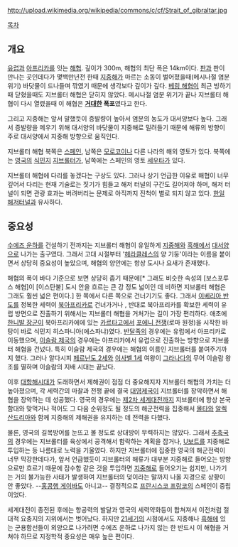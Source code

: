http://upload.wikimedia.org/wikipedia/commons/c/cf/Strait_of_gibraltar.jpg

[[목차]]
== 개요 ==
[[유럽]]과 [[아프리카]]를 잇는 [[해협]]. 깊이가 300m, 해협의 최단 폭은 14km이다. [[판]]과 판이 만나는 곳인데다가 몇백만년전 한때 [[지중해]]가 마르는 소동이 벌어졌을때(메시나절 염분 위기) 바닷물이 드나들며 깎였기 때문에 생각보다 깊이가 깊다. [[베링 해협]]이 최근 빙하기때 닫혔을때도 지브롤터 해협은 닫히지 않았다. 메시나절 염분 위기가 끝나 지브롤터 해협이 다시 열렸을때 이 해협은 '''[[크고 아름다운|거대한]] 폭포'''였다고 한다.

그리고 지중해는 앞서 말했듯이 증발량이 높아서 염분의 농도가 대서양보다 높다. 그래서 증발량을 메우기 위해 대서양의 바닷물이 지중해로 밀려들기 때문에 해류의 방향이 주로 대서양에서 지중해 방향으로 움직인다.

지브롤터 해협 북쪽은 [[스페인]], 남쪽은 [[모로코]]이나 다른 나라의 해외 영토가 있다. 북쪽에는 [[영국]]의 [[식민지]] [[지브롤터]]가, 남쪽에는 스페인의 영토 [[세우타]]가 있다.

지브롤터 해협에 다리를 놓겠다는 구상도 있다. 그러나 상기 언급한 이유로 해협이 너무 깊어서 다리는 현재 기술로는 짓기가 힘들고 해저 터널의 구간도 길어져야 하며, 해저 터널이 되면 관광 효과는 버려버리는 문제로 아직까지 진척이 별로 되지 않고 있다. [[한일 해저터널]]과 유사하다.

== 중요성 ==
[[수에즈 운하]]를 건설하기 전까지는 지브롤터 해협이 유일하게 [[지중해]]와 [[흑해]]에서 [[대서양]]으로 나가는 출구였다. 그래서 고대 시절부터 '[[헤라클레스]]의 양 기둥'이라는 이름을 붙이면서 상당히 중요성이 높았으며, 해협의 양안에는 항상 도시나 요새가 존재했다.

해협의 폭이 바다 기준으로 보면 상당히 좁기 때문에[* 그래도 비슷한 속성의 [보스포루스 해협]이 [이스탄불] 도시 안을 흐르는 큰 강 정도 넓이인 데 비하면 지브롤터 해협은 그래도 훨씬 넓은 편이다.] 한 쪽에서 다른 쪽으로 건너기기도 좋다. 그래서 [[이베리아 반도]]를 정복한 세력이 [[북아프리카]]로 건너가거나 , 반대로 북아프리카를 확보한 세력이 유럽 방면으로 진출하기 위해서는 지브롤터 해협을 거처가는 길이 가장 편리하다. 애초에 [[한니발 바르카|한니발 장군]]이 북아프리카에에 있는 [[카르타고]]에서 [[포에니 전쟁]](로마 원정)을 시작한 바탕이 바로 식민지 히스파니아(에스파냐)였다. [[반달족]]의 경우에는 유럽에서 아프리카로 이동했으며, [[이슬람 제국]]의 경우에는 아프리카에서 유럽으로 진출하는 방향으로 지브롤터 해협을 건넜다. 특히 이슬람 제국의 경우에는 해협의 이름인 지브롤터를 붙여주기까지 했다. 그러나 알다시피 [[페르난도 2세]]와 [[이사벨 1세]] 여왕이 [[그라나다]]의 무어 이슬람 왕조를 멸하며 이슬람의 지배 시대는 끝났다.

이후 [[대항해시대]]가 도래하면서 제해권이 점점 더 중요해지자 지브롤터 해협의 가치는 더 높아졌으며, 각 세력간의 마찰과 전쟁 끝에 결국 [[대영제국]]이 지브롤터를 장악하면서 해협을 장악하는 데 성공했다. 영국의 경우에는 [[제2차 세계대전]]까지 지브롤터에 항상 본국함대와 맞먹거나 적어도 그 다음 순위정도 될 정도의 해군전력을 집중해서 [[몰타]]와 [[알렉산드리아]]와 함께 지중해의 제해권을 유지하는 데 전력을 다했다.

물론, 영국의 길목방어를 눈뜨고 볼 정도로 상대방이 무력하지는 않았다. 그래서 [[추축국]]의 경우에는 지브롤터를 육상에서 공격해서 함락하는 계획을 잡거나, [[U보트]]를 지중해로 투입하는 등 나름대로 노력을 기울였다. 하지만 지브롤터에 집중한 영국의 해군전력이 너무 막강한데다가, 앞서 언급했듯이 지브롤터의 해류가 대부분 지중해로 들어오는 방향으로만 흐르기 때문에 잠수함 같은 것을 투입하면 [[지중해]]로 들어오기는 쉽지만, 나가기는 거의 불가능한 사태가 발생하여 지브롤터의 덪이라는 말까지 나올 지경으로 상황이 안 좋았다. --[[홍콩행 게이바]]도 아니고-- 결정적으로 [[프란시스코 프랑코]]의 스페인이 중립이었다.

세계대전이 종전된 후에는 항공력의 발달과 영국의 세력약화등이 합쳐져서 이전처럼 절대적 요충지의 지위에서는 벗어났다. 하지만 [[21세기]]의 시점에서도 지중해나 [[흑해]]에 있는 군용함선들이 외양으로 나가려면 수에즈 운하로 나가지 않는 한 반드시 이 해협을 거쳐야 하므로 지정학적 중요성은 매우 높은 편이다.
